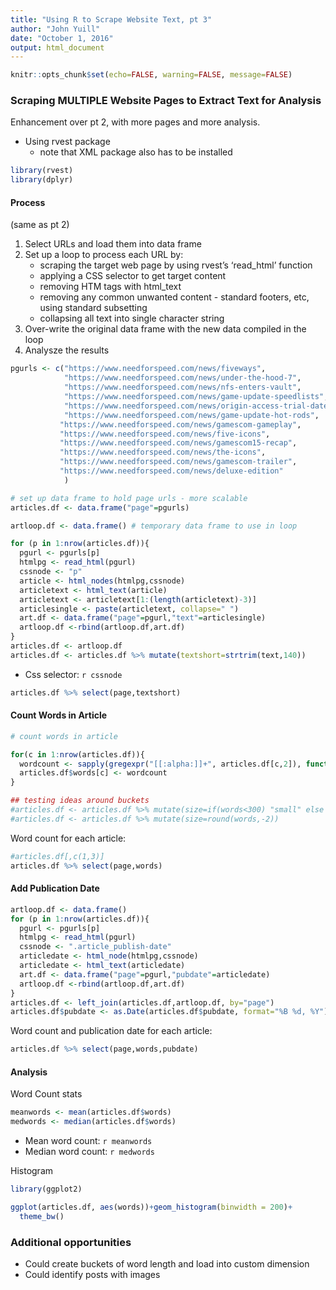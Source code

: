 ```yaml
---
title: "Using R to Scrape Website Text, pt 3"
author: "John Yuill"
date: "October 1, 2016"
output: html_document
---
```


```r
knitr::opts_chunk$set(echo=FALSE, warning=FALSE, message=FALSE)


```

### Scraping MULTIPLE Website Pages to Extract Text for Analysis

Enhancement over pt 2, with more pages and more analysis. 

* Using rvest package
    + note that XML package also has to be installed
    
```r
library(rvest)
library(dplyr)

```

#### Process

(same as pt 2)

1. Select URLs and load them into data frame
2. Set up a loop to process each URL by:
    + scraping the target web page by using rvest's 'read_html' function
    + applying a CSS selector to get target content
    + removing HTM tags with html_text
    + removing any common unwanted content - standard footers, etc, using standard subsetting
    + collapsing all text into single character string
3. Over-write the original data frame with the new data compiled in the loop
4. Analysze the results 

```r
pgurls <- c("https://www.needforspeed.com/news/fiveways",
            "https://www.needforspeed.com/news/under-the-hood-7",
            "https://www.needforspeed.com/news/nfs-enters-vault",
            "https://www.needforspeed.com/news/game-update-speedlists",
            "https://www.needforspeed.com/news/origin-access-trial-date",
            "https://www.needforspeed.com/news/game-update-hot-rods",
           "https://www.needforspeed.com/news/gamescom-gameplay",
           "https://www.needforspeed.com/news/five-icons",
           "https://www.needforspeed.com/news/gamescom15-recap",
           "https://www.needforspeed.com/news/the-icons",
           "https://www.needforspeed.com/news/gamescom-trailer",
           "https://www.needforspeed.com/news/deluxe-edition"
            )

# set up data frame to hold page urls - more scalable
articles.df <- data.frame("page"=pgurls)

artloop.df <- data.frame() # temporary data frame to use in loop

for (p in 1:nrow(articles.df)){
  pgurl <- pgurls[p]
  htmlpg <- read_html(pgurl)
  cssnode <- "p" 
  article <- html_nodes(htmlpg,cssnode)
  articletext <- html_text(article)
  articletext <- articletext[1:(length(articletext)-3)]
  articlesingle <- paste(articletext, collapse=" ")
  art.df <- data.frame("page"=pgurl,"text"=articlesingle)
  artloop.df <-rbind(artloop.df,art.df)
}
articles.df <- artloop.df
articles.df <- articles.df %>% mutate(textshort=strtrim(text,140))

```

* Css selector: `r cssnode`

```r
articles.df %>% select(page,textshort)
```

#### Count Words in Article

```r
# count words in article

for(c in 1:nrow(articles.df)){
  wordcount <- sapply(gregexpr("[[:alpha:]]+", articles.df[c,2]), function(x) sum(x > 0))
  articles.df$words[c] <- wordcount 
}

## testing ideas around buckets
#articles.df <- articles.df %>% mutate(size=if(words<300) "small" else "med")
#articles.df <- articles.df %>% mutate(size=round(words,-2))
```
Word count for each article: 
```r
#articles.df[,c(1,3)]
articles.df %>% select(page,words)
```

#### Add Publication Date
```r
artloop.df <- data.frame()
for (p in 1:nrow(articles.df)){
  pgurl <- pgurls[p]
  htmlpg <- read_html(pgurl)
  cssnode <- ".article_publish-date" 
  articledate <- html_node(htmlpg,cssnode)
  articledate <- html_text(articledate)
  art.df <- data.frame("page"=pgurl,"pubdate"=articledate)
  artloop.df <-rbind(artloop.df,art.df)
}
articles.df <- left_join(articles.df,artloop.df, by="page")
articles.df$pubdate <- as.Date(articles.df$pubdate, format="%B %d, %Y")

```

Word count and publication date for each article:
```r
articles.df %>% select(page,words,pubdate)
```

#### Analysis

Word Count stats
```r
meanwords <- mean(articles.df$words)
medwords <- median(articles.df$words)

```

* Mean word count: `r meanwords`
* Median word count: `r medwords`

Histogram
```r
library(ggplot2)

ggplot(articles.df, aes(words))+geom_histogram(binwidth = 200)+
  theme_bw()
```

### Additional opportunities
* Could create buckets of word length and load into custom dimension
* Could identify posts with images